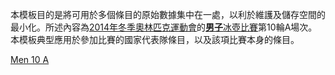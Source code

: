 <noinclude>
本模板目的是將可用於多個條目的原始數據集中在一處，以利於維護及儲存空間的最小化。所述內容為[[2014年冬季奧林匹克運動會]]的[[2014年冬季奧林匹克運動會男子冰壺比賽|'''男子'''冰壺比賽]]第10輪A場次。本模板典型應用於參加比賽的國家代表隊條目，以及該項比賽本身的條目。
</noinclude>{{Curlingbox
| sheet = A {{v|2014 Winter Olympics men's curling draw 10 sheet A}}
| team1 = {{flagIOC|USA|2014年冬季}}（[[约翰·舒斯特|舒斯特]]）{{X}}
|0|0|2|2|0|1|0|1|0|0| |6
| team2 = {{flagIOC|CAN|2014年冬季}}（[[布拉德·雅各布斯|雅各布斯]]）
|2|1|0|0|2|0|0|0|2|1| |8
}}<noinclude>
{{2014 Winter Olympics curling convenience template navbox}}
[[Category:2014年冬季奧林匹克運動會冰壺比賽模板|Men 10 A]]
</noinclude>